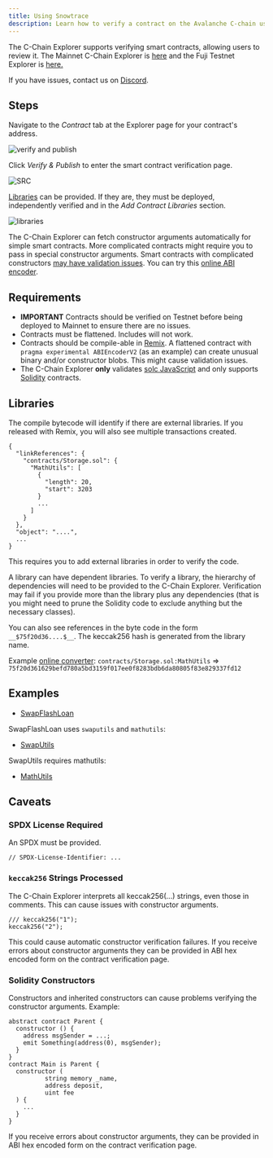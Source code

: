 ```yaml
---
title: Using Snowtrace
description: Learn how to verify a contract on the Avalanche C-chain using Snowtrace.
---
```


The C-Chain Explorer supports verifying smart contracts, allowing users to review it. The Mainnet C-Chain Explorer is [here](https://snowtrace.io/) and the Fuji Testnet Explorer is [here.](https://testnet.snowtrace.io/)

If you have issues, contact us on [Discord](https://chat.avalabs.org/).

## Steps

Navigate to the _Contract_ tab at the Explorer page for your contract's address.

![verify and publish](/images/snowtrace1.png)

Click _Verify & Publish_ to enter the smart contract verification page.

![SRC](/images/snowtrace2.png)

[Libraries](https://docs.soliditylang.org/en/v0.8.4/contracts.html?highlight=libraries#libraries) can be provided. If they are, they must be deployed, independently verified and in the _Add Contract Libraries_ section.

![libraries](/images/snowtrace3.png)

The C-Chain Explorer can fetch constructor arguments automatically for simple smart contracts. More complicated contracts might require you to pass in special constructor arguments. Smart contracts with complicated constructors [may have validation issues](/dapps/smart-contract-dev/verify-contract/snowtrace#caveats). You can try this [online ABI encoder](https://abi.hashex.org/).

## Requirements

- **IMPORTANT** Contracts should be verified on Testnet before being deployed to Mainnet to ensure there are no issues.
- Contracts must be flattened. Includes will not work.
- Contracts should be compile-able in [Remix](https://remix.ethereum.org/). A flattened contract with `pragma experimental ABIEncoderV2` (as an example) can create unusual binary and/or constructor blobs. This might cause validation issues.
- The C-Chain Explorer **only** validates [solc JavaScript](https://github.com/ethereum/solc-bin) and only supports [Solidity](https://docs.soliditylang.org/) contracts.

## Libraries

The compile bytecode will identify if there are external libraries. If you released with Remix, you will also see multiple transactions created.

```
{
  "linkReferences": {
    "contracts/Storage.sol": {
      "MathUtils": [
        {
          "length": 20,
          "start": 3203
        }
        ...
      ]
    }
  },
  "object": "....",
  ...
}
```

This requires you to add external libraries in order to verify the code.

A library can have dependent libraries. To verify a library, the hierarchy of dependencies will need to be provided to the C-Chain Explorer. Verification may fail if you provide more than the library plus any dependencies (that is you might need to prune the Solidity code to exclude anything but the necessary classes).

You can also see references in the byte code in the form `__$75f20d36....$__`. The keccak256 hash is generated from the library name.

Example [online converter](https://emn178.github.io/online-tools/keccak_256.html): `contracts/Storage.sol:MathUtils` => `75f20d361629befd780a5bd3159f017ee0f8283bdb6da80805f83e829337fd12`

## Examples

- [SwapFlashLoan](https://testnet.snowtrace.io/address/0x12DF75Fed4DEd309477C94cE491c67460727C0E8/contracts)

SwapFlashLoan uses `swaputils` and `mathutils`:

- [SwapUtils](https://testnet.snowtrace.io/address/0x6703e4660E104Af1cD70095e2FeC337dcE034dc1/contracts)

SwapUtils requires mathutils:

- [MathUtils](https://testnet.snowtrace.io/address/0xbA21C84E4e593CB1c6Fe6FCba340fa7795476966/contracts)

## Caveats

### SPDX License Required

An SPDX must be provided.

```solidity
// SPDX-License-Identifier: ...
```

### `keccak256` Strings Processed

The C-Chain Explorer interprets all keccak256(...) strings, even those in comments. This can cause issues with constructor arguments.

```solidity
/// keccak256("1");
keccak256("2");
```

This could cause automatic constructor verification failures. If you receive errors about constructor arguments they can be provided in ABI hex encoded form on the contract verification page.

### Solidity Constructors

Constructors and inherited constructors can cause problems verifying the constructor arguments. Example:

```solidity
abstract contract Parent {
  constructor () {
    address msgSender = ...;
    emit Something(address(0), msgSender);
  }
}
contract Main is Parent {
  constructor (
          string memory _name,
          address deposit,
          uint fee
  ) {
    ...
  }
}
```

If you receive errors about constructor arguments, they can be provided in ABI hex encoded form on the contract verification page.